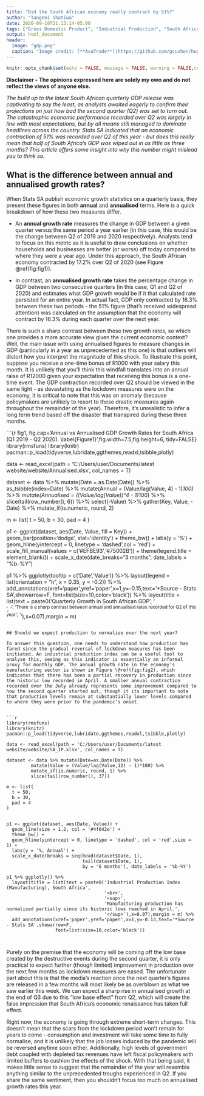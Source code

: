```yaml
---
title: "Did the South African economy really contract by 51%?"
author: "Tangeni Shatiwa"
date: 2020-09-10T21:13:14-05:00
tags: ["Gross Domestic Product", "Industrial Production", "South Africa"]
output: html_document
header:
  image: "gdp.png"
  caption: "Image credit: [**AvaTrade**](https://github.com/gcushen/hugo-academic/)"
---
```


```r
knitr::opts_chunk$set(echo = FALSE, message = FALSE, warning = FALSE,collapse = TRUE)
```


**Disclaimer - The opinions expressed here are solely my own and do not reflect the views of anyone else.**

*The build up to the latest South African quarterly GDP release was captivating to say the least, as analysts awaited eagerly to confirm their projections on just how bad the second quarter (Q2) was set to turn out. The catastrophic economic performance recorded over Q2 was largely in line with most expectations, but by all means still managed to dominate headlines across the country. Stats SA indicated that an economic contraction of 51% was recorded over Q2 of this year - but does this really mean that half of South Africa's GDP was wiped out in as little as three months? This article offers some insight into why this number might mislead you to think so.* 

## What is the difference between annual and annualised growth rates?

When Stats SA publish economic growth statistics on a quarterly basis, they present these figures in both **annual** and **annualised** terms. Here is a quick breakdown of how these two measures differ.

- An **annual growth rate** measures the change in GDP between a given quarter versus the same period a year earlier (in this case, this would be the change between Q2 of 2019 and 2020 respectively). Analysts tend to focus on this metric as it is useful to draw conclusions on whether households and businesses are better (or worse) off today compared to where they were a year ago. Under this approach, the South African economy contracted by 17.2% over Q2 of 2020 (see Figure \@ref(fig:fig1)).

- In contrast, an **annualised growth rate** takes the percentage change in GDP between two consecutive quarters (in this case, Q1 and Q2 of 2020) and estimates what GDP growth would be if it that calculated rate persisted for an entire year. In actual fact, GDP only contracted by 16.3% between these two periods - the 51% figure (that's received widespread attention) was calculated on the assumption that the economy will contract by 16.3% during each quarter over the next year.

There is such a sharp contrast between these two growth rates, so which one provides a more accurate view given the current economic context? Well, the main issue with using annualised figures to measure changes in GDP (particularly in a year as unprecedented as this one) is that outliers will distort how you interpret the magnitude of this shock. To illustrate this point, suppose you receive a one-time bonus of R1000 with your salary this month. It is unlikely that you'll think this windfall translates into an annual raise of R12000 given your expectation that receiving this bonus is a one-time event. The GDP contraction recorded over Q2 should be viewed in the same light - as devastating as the lockdown measures were on the economy, it is critical to note that this was an anomaly (because policymakers are unlikely to resort to these drastic measures again throughout the remainder of the year). Therefore, it's unrealistic to infer a long term trend based off the disaster that transpired during these three months.



```{r fig1, fig.cap='Annual vs Annualised GDP Growth Rates for South Africa (Q1 2019 - Q2 2020). \\label{Figure1}',fig.width=7.5,fig.height=6, tidy=FALSE}
library(rmsfuns)
library(knitr)
pacman::p_load(tidyverse,lubridate,ggthemes,readxl,tsibble,plotly)

data <- read_excel(path = 'C:/Users/user/Documents/latest website/website/Annualised.xlsx', col_names = T)


dataset <- data %>% mutate(Date = as.Date(Date)) %>%
         as_tsibble(index=Date) %>% 
         mutate(Annual = (Value/lag(Value, 4) - 1)*100) %>% 
         mutate(Annualised = ((Value/lag(Value))^4 - 1)*100) %>% 
         slice(tail(row_number(), 6)) %>% 
         select(-Value) %>% 
         gather(Key, Value, -Date) %>% 
         mutate_if(is.numeric, round, 2)

m <- list(
  t = 50,
  b = 30,
  pad = 4
)

p1 <- ggplot(dataset, aes(Date, Value, fill = Key)) +
  geom_bar(position='dodge', stat='identity') +
  theme_bw() +
  labs(y = '%') +
  geom_hline(yintercept = 0, linetype = 'dashed',col = 'red') +
  scale_fill_manual(values = c('#EFBE93','#75002B')) +
  theme(legend.title = element_blank()) +
  scale_x_date(date_breaks="3 months", date_labels = "%b-%Y") 
  

p1 %>% ggplotly(tooltip = c('Date','Value')) %>% 
  layout(legend = list(orientation = "h", x = 0.35, y = -0.2)) %>% 
  add_annotations(xref='paper',yref='paper',x=1,y=-0.15,text='*Source - Stats SA',showarrow=F,
                  font=list(size=10,color='black')) %>% 
  layout(title = list(text = paste0('Quarterly Growth in South African GDP',
                                    '<br>',
                                    '<sup>',
                                    'There is a sharp contrast between annual and annualised rates recorded for Q2 of this year.',
                                    '</sup>'),x=0.07),margin = m)

 
```

## Should we expect production to normalise over the next year?

To answer this question, one needs to understand how production has fared since the gradual reversal of lockdown measures has been initiated. An industrial production index can be a useful tool to analyse this, seeing as this indicator is essentially an informal proxy for monthly GDP. The annual growth rate in the economy's manufacturing sector is shown in Figure \@ref(fig:fig2), which indicates that there has been a partial recovery in production since the historic low recorded in April. A smaller annual contraction recorded over the July already represents some improvement compared to how the second quarter started out, though it its important to note that production levels remain at substantially lower levels compared to where they were prior to the pandemic's onset.


```r
library(rmsfuns)
library(knitr)
pacman::p_load(tidyverse,lubridate,ggthemes,readxl,tsibble,plotly)

data <- read_excel(path = 'C:/Users/user/Documents/latest website/website/SA_IP.xlsx', col_names = T)

dataset <- data %>% mutate(Date=as.Date(Date)) %>% 
         mutate(Value = (Value/lag(Value,12) - 1)*100) %>%
         mutate_if(is.numeric, round, 1) %>% 
         slice(tail(row_number(), 37)) 

m <- list(
  t = 50,
  b = 30,
  pad = 4
)


p1 <- ggplot(dataset, aes(Date, Value)) +
  geom_line(size = 1.2, col = '#4f042e') +
  theme_bw() +
  geom_hline(yintercept = 0, linetype = 'dashed', col = 'red',size = 1) +
  labs(y = '%, Annual') +
  scale_x_date(breaks = seq(head(dataset$Date, 1), 
                            tail(dataset$Date, 1),
                            by = '6 months'), date_labels = '%b-%Y') 

p1 %>% ggplotly() %>% 
  layout(title = list(text = paste0('Industrial Production Index (Manufacturing), South Africa',
                                    '<br>',
                                    '<sup>',
                                    'Manufacturing production has normalised partially since its historic lows reached in April.',
                                    '</sup>'),x=0.07),margin = m) %>% 
  add_annotations(xref='paper',yref='paper',x=1,y=-0.13,text='*Source - Stats SA',showarrow=F,
                  font=list(size=10,color='black'))

 
```

Purely on the premise that the economy will be coming off the low base created by the destructive events during the second quarter, it is only practical to expect further (though limited) improvement in production over the next few months as lockdown measures are eased. The unfortunate part about this is that the media's reaction once the next quarter's figures are released in a few months will most likely be as overblown as what we saw earlier this week. We can expect a sharp rise in annualised growth at the end of Q3 due to this "low base effect" from Q2, which will create the false impression that South Africa's economic renaissance has taken full effect.

Right now, the economy is going through extreme short-term changes. This doesn't mean that the scars from the lockdown period won't remain for years to come - consumption and investment will take some time to fully normalise, and it is unlikely that the job losses induced by the pandemic will be reversed anytime soon either. Additionally, high levels of government debt coupled with depleted tax revenues have left fiscal policymakers with limited buffers to cushion the effects of the shock. With that being said, it makes little sense to suggest that the remainder of the year will resemble anything similar to the unprecedented troughs experienced in Q2. If you share the same sentiment, then you shouldn't focus too much on annualised growth rates this year.
